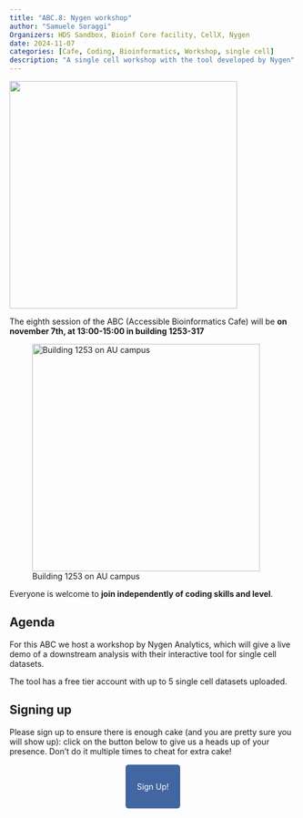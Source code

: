 ```yaml
---
title: "ABC.8: Nygen workshop"
author: "Samuele Soraggi"
Organizers: HDS Sandbox, Bioinf Core facility, CellX, Nygen
date: 2024-11-07
categories: [Cafe, Coding, Bioinformatics, Workshop, single cell]
description: "A single cell workshop with the tool developed by Nygen"
---
```


![](../../img/news/number8.png){fig-align="center" width=400px}

The eighth session of the ABC (Accessible Bioinformatics Cafe) will be **on november 7th, at 13:00-15:00 in building 1253-317**

![Building 1253 on AU campus](../../img/news/1253-317.png){width=400px}

Everyone is welcome to **join independently of coding skills and level**. 

## Agenda
 
For this ABC we host a workshop by Nygen Analytics, which will give a live demo of a downstream analysis with their interactive tool for single cell datasets.

The tool has a free tier account with up to 5 single cell datasets uploaded.
 
## Signing up

Please sign up to ensure there is enough cake (and you are pretty sure you will show up): click on the button below to give us a heads up of your presence. Don't do it multiple times to cheat for extra cake!

&nbsp;

 <p align="center">
  <a href="https://lnkd.in/dFUg-ZBT" style="background-color: #4266A1; color: #FFFFFF; padding: 30px 20px; text-decoration: none; border-radius: 5px;">
    Sign Up!
  </a>
</p>
